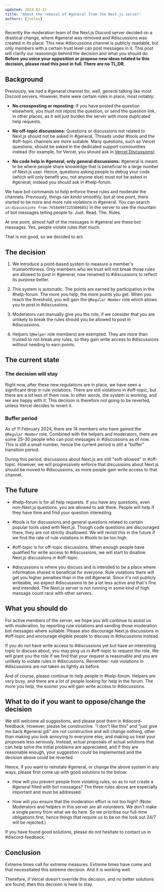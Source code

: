 ```yaml
---
updated: 2024-02-11
title: "About the removal of #general from the Next.js server"
authors: [joulev]
---
```


Recently the moderation team of the Next.js Discord server decided on a drastical change, where #general was removed and #discussions was created in its place. This new #discussions channel is publicly readable, but only members with a certain trust level can post messages in it. This post will clarify our reasonings behind the decision and what you should do. **Before you voice your opposition or propose new ideas related to this decision, please read this post in full. There are no TL;DR.**

## Background

Previously, we had a #general channel for, well, general talking like most Discord servers. However, there were certain rules in place, most notably:

- **No crossposting or reposting:** If you have posted the question elsewhere, you must not repost the question, or send the question link, in other places, as it will just burden the server with more duplicated help requests.

- **No off-topic discussions:** Questions or discussions not related to Next.js should not be asked in #general. Threads under #tools and the #off-topic channels are more suitable. Many questions, such as Vercel questions, should be asked in the dedicated support communities instead (for example, for Vercel, you should ask in [Vercel Discussions](https://github.com/orgs/vercel/discussions)).

- **No code help in #general, only general discussions:** #general is meant to be where people share knowledge that is beneficial to a large number of Next.js user. Hence, questions asking people to debug your code (which will only benefit you, not anyone else) must not be asked in #general; instead you should ask in #help-forum.

We have bot commands to help enforce these rules and moderate the channels. Previously, things ran _kinda_ smoothly, but at one point, there started to be more and more rule violations in #general. You can search `in:discussions from:765849972255096852` in the server to see the mountain of bot messages telling people to. Just. Read. The. Rules.

At one point, almost half of the messages in #general are these bot messages. Yes, people violate rules _that_ much.

That is not good, so we decided to act.

## The decision

1. We introduce a point-based system to measure a member's trustworthiness. Only members who we trust will not break those rules are allowed to post in #general, now renamed to #discussions to reflect its purpose better.

2. This system is automatic. The points are earned by participation in the #help-forum. The more you help, the more points you get. When you reach the threshold, you will gain the `@Regular Member` role which allows you to post in #discussions.

3. Moderators can manually give you the role, if we consider that you are unlikely to break the rules should you be allowed to post in #discussions.

4. Helpers (`@Helper` role members) are exempted. They are more than trusted to not break any rules, so they gain write access to #discussions without needing to earn points.

## The current state

### The decision will stay

Right now, after these new regulations are in place, we have seen a significant drop in rule violations. There are still violations in #off-topic, but there are a lot less of them now. In other words, the system is working, and we are happy with it. This decision is therefore not going to be reverted, unless Vercel decides to revert it.

### Buffer period

As of 11 February 2024, there are 14 members who have gained the `@Regular Member` role. Combined with the helpers and moderators, there are some 25&ndash;30 people who can post messages in #discussions as of now. This is still a small number, hence the current period is still a "buffer" transition period.

During this period, discussions about Next.js are still "soft-allowed" in #off-topic. However, we will progressively enforce that discussions about Next.js should be moved to #discussions, as more people gain write access to that channel.

## The future

- #help-forum is for all help requests. If you have any questions, even non-Next.js questions, you are allowed to ask there. People will help if they have time and find your question interesting.

- #tools is for discussions and general questions related to certain popular tools used with Next.js. Though code questions are discouraged there, they are not strictly disallowed. We will revisit this in the future if we find the rate of rule violations in #tools to be too high.

- #off-topic is for off-topic discussions. When enough people have qualified for write access to #discussions, we will start to disallow Next.js discussions in #off-topic.

- #discussions is where you discuss and is intended to be a place where information shared is beneficial for everyone. Rule violations there will get you higher penalties than in the old #general. Since it's not publicly writeable, we expect #discussions to be a lot less active and that's fine and intended. The Next.js server is not running in some kind of high message count race with other servers.

## What you should do

For active members of the server, we hope you will continue to assist us with moderation, by reporting rule violations and sending those moderation bot messages where suitable. Please also discourage Next.js discussions in #off-topic and encourage eligible people to discuss in #discussions instead.

If you do not have write access to #discussions yet but have an interesting topic to discuss about, you may ping us in #off-topic to request the role. We will grant you the role if we find that your request is reasonable and you are unlikely to violate rules in #discussions. Remember: rule violations in #discussions are not taken as lightly as before.

And of course, please continue to help people in #help-forum. Helpers are very busy, and there are a lot of people looking for help in the forum. The more you help, the sooner you will gain write access to #discussions.

## What to do if you want to oppose/change the decision

We still welcome all suggestions, and please post them in #discord-feedback. However, please be constructive. "I don't like this" and "just give me back #general gdi" are not constructive and will change nothing, other than making you look annoying to everyone else, and making us treat your proposals less seriously. Instead, actual proposals of actual solutions that can help solve the initial problems are appreciated, and if they are reasonable enough, your suggestion could be implemented and the decision above could be reverted.

Hence, if you want to reinstate #general, or change the above system in any ways, please first come up with good solutions to the below:

- How will you prevent people from violating rules, so as to not create a #general filled with bot messages? The three rules above are especially important and must be addressed.

- How will you ensure that the moderation effort is not too high? (Note: Moderators and helpers in this server are all volunteers. We don't make a single penny from what we do here. So we prioritise our full-time obligations first, hence things that require us to be on the look out 24/7 will be rejected.)

If you have found good solutions, please do not hesitate to contact us in #discord-feedback.

## Conclusion

Extreme times call for extreme measures. Extreme times have come and that necessitated this extreme decision. And it is working well.

Therefore, if Vercel doesn't override this decision, and no better solutions are found, then this decision is here to stay.
